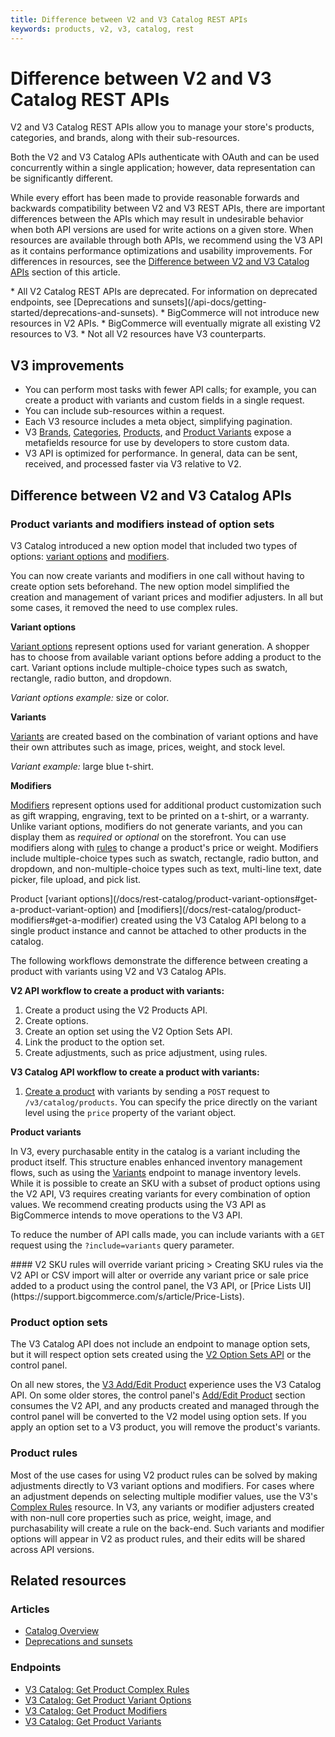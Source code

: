 ```yaml
---
title: Difference between V2 and V3 Catalog REST APIs
keywords: products, v2, v3, catalog, rest
---
```


# Difference between V2 and V3 Catalog REST APIs



V2 and V3 Catalog REST APIs allow you to manage your store's products, categories, and brands, along with their sub-resources.

Both the V2 and V3 Catalog APIs authenticate with OAuth and can be used concurrently within a single application; however, data representation can be significantly different.

While every effort has been made to provide reasonable forwards and backwards compatibility between V2 and V3 REST APIs, there are important differences between the APIs which may result in undesirable behavior when both API versions are used for write actions on a given store. When resources are available through both APIs, we recommend using the V3 API as it contains performance optimizations and usability improvements.
For differences in resources, see the [Difference between V2 and V3 Catalog APIs](#difference-between-v2-and-v3-catalog-apis) section of this article.

<Callout type="info">
  * All V2 Catalog REST APIs are deprecated. For information on deprecated endpoints, see [Deprecations and sunsets](/api-docs/getting-started/deprecations-and-sunsets).
  * BigCommerce will not introduce new resources in V2 APIs.
  * BigCommerce will eventually migrate all existing V2 resources to V3.
  * Not all V2 resources have V3 counterparts. 
</Callout>


## V3 improvements

* You can perform most tasks with fewer API calls; for example, you can create a product with variants and custom fields in a single request.
* You can include sub-resources within a request.
* Each V3 resource includes a meta object, simplifying pagination.
* V3 [Brands](/docs/rest-catalog/brands#get-a-brand), [Categories](/docs/rest-catalog/categories#get-a-category), [Products](/docs/rest-catalog/products#get-a-product), and [Product Variants](/docs/rest-catalog/product-variants#get-a-product-variant) expose a metafields resource for use by developers to store custom data.
* V3 API is optimized for performance. In general, data can be sent, received, and processed faster via V3 relative to V2.

## Difference between V2 and V3 Catalog APIs

### Product variants and modifiers instead of option sets

V3 Catalog introduced a new option model that included two types of options: [variant options](/api-docs/store-management/catalog/catalog-overview#variant-options) and [modifiers](/api-docs/store-management/catalog/catalog-overview#modifier-options). 

You can now create variants and modifiers in one call without having to create option sets beforehand. The new option model simplified the creation and management of variant prices and modifier adjusters. In all but some cases,  it removed the need to use complex rules.

**Variant options**

[Variant options](/api-docs/store-management/catalog/catalog-overview#variant-options) represent options used for variant generation. A shopper has to choose from available variant options before adding a product to the cart. Variant options include multiple-choice types such as swatch, rectangle, radio button, and dropdown.

*Variant options example:* size or color.

**Variants**

[Variants](/api-docs/store-management/catalog/catalog-overview#variants) are created based on the combination of variant options and have their own attributes such as image, prices, weight, and stock level.

*Variant example:* large blue t-shirt.

**Modifiers**

[Modifiers](/api-docs/store-management/catalog/catalog-overview#modifier-options) represent options used for additional product customization such as gift wrapping, engraving, text to be printed on a t-shirt, or a warranty. Unlike variant options, modifiers do not generate variants, and you can display them as *required* or *optional* on the storefront. You can use modifiers along with [rules](/api-docs/store-management/catalog/catalog-overview#complex-rules) to change a product's price or weight.
Modifiers include multiple-choice types such as swatch, rectangle, radio button, and dropdown, and non-multiple-choice types such as text, multi-line text, date picker, file upload, and pick list.

<Callout type="info">
  Product [variant options](/docs/rest-catalog/product-variant-options#get-a-product-variant-option) and [modifiers](/docs/rest-catalog/product-modifiers#get-a-modifier) created using the V3 Catalog API belong to a single product instance and cannot be attached to other products in the catalog.
</Callout>


The following workflows demonstrate the difference between creating a product with variants using V2 and V3 Catalog APIs.

**V2 API workflow to create a product with variants:**

1. Create a product using the V2 Products API.
2. Create options.
3. Create an option set using the V2 Option Sets API.
4. Link the product to the option set.
5. Create adjustments, such as price adjustment, using rules.

**V3 Catalog API workflow to create a product with variants:**

1. [Create a product](/docs/rest-catalog/products#create-a-product) with variants by sending a `POST` request to `/v3/catalog/products`. You can specify the price directly on the variant level using the `price` property of the variant object.

**Product variants**

In V3, every purchasable entity in the catalog is a variant including the product itself. This structure enables enhanced inventory management flows, such as using the [Variants](/docs/rest-catalog/product-variants/variants-batch#get-all-variants) endpoint to manage inventory levels. While it is possible to create an SKU with a subset of product options using the V2 API, V3 requires creating variants for every combination of option values. We recommend creating products using the V3 API as BigCommerce intends to move operations to the V3 API.

To reduce the number of API calls made, you can include variants with a `GET` request using the `?include=variants` query parameter.

<Callout type="warning">
  #### V2 SKU rules will override variant pricing
>
  Creating SKU rules via the V2 API or CSV import will alter or override any variant price or sale price added to a product using the control panel, the V3 API, or [Price Lists UI](https://support.bigcommerce.com/s/article/Price-Lists).
</Callout>


### Product option sets

The V3 Catalog API does not include an endpoint to manage option sets, but it will respect option sets created using the [V2 Option Sets API](/legacy/v2-catalog-products/v2-option-set-options) or the control panel. 

On all new stores, the [V3 Add/Edit Product](https://support.bigcommerce.com/s/article/Adding-Products-v3) experience uses the V3 Catalog API. On some older stores, the control panel's [Add/Edit Product](https://support.bigcommerce.com/s/article/Adding-Products) section consumes the V2 API, and any products created and managed through the control panel will be converted to the V2 model using option sets. If you apply an option set to a V3 product, you will remove the product's variants.

### Product rules 

Most of the use cases for using V2 product rules can be solved by making adjustments directly to V3 variant options and modifiers. For cases where an adjustment depends on selecting multiple modifier values, use the V3's [Complex Rules](/docs/rest-catalog/products/complex-rules#create-a-complex-rule) resource. 
In V3, any variants or modifier adjusters created with non-null core properties such as price, weight, image, and purchasability will create a rule on the back-end. Such variants and modifier options will appear in V2 as product rules, and their edits will be shared across API versions.

## Related resources

### Articles
* [Catalog Overview](/api-docs/store-management/catalog/catalog-overview/)
* [Deprecations and sunsets](/api-docs/getting-started/deprecations-and-sunsets)

### Endpoints
* [V3 Catalog: Get Product Complex Rules](/docs/rest-catalog/products/complex-rules#get-complex-rules)
* [V3 Catalog: Get Product Variant Options](/docs/rest-catalog/product-variant-options#get-all-product-variant-options)
* [V3 Catalog: Get Product Modifiers](/docs/rest-catalog/product-modifiers#get-all-product-modifiers)
* [V3 Catalog: Get Product Variants](/docs/rest-catalog/product-variants#get-all-product-variants)
